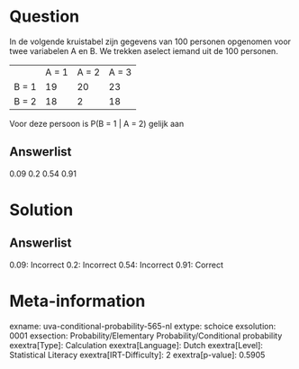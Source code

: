 Question
========

In de volgende kruistabel zijn gegevens van 100 personen opgenomen voor
twee variabelen A en B. We trekken aselect iemand uit de 100 personen.

  ------- ------- ------- -------
          A = 1   A = 2   A = 3
  B = 1   19      20      23
  B = 2   18      2       18
  ------- ------- ------- -------

Voor deze persoon is P(B = 1 \| A = 2) gelijk aan

Answerlist
----------

0.09
0.2
0.54
0.91

Solution
========

Answerlist
----------

0.09: Incorrect
0.2: Incorrect
0.54: Incorrect
0.91: Correct

Meta-information
================
exname: uva-conditional-probability-565-nl
extype: schoice
exsolution: 0001
exsection: Probability/Elementary Probability/Conditional probability
exextra[Type]: Calculation
exextra[Language]: Dutch
exextra[Level]: Statistical Literacy
exextra[IRT-Difficulty]: 2
exextra[p-value]: 0.5905
